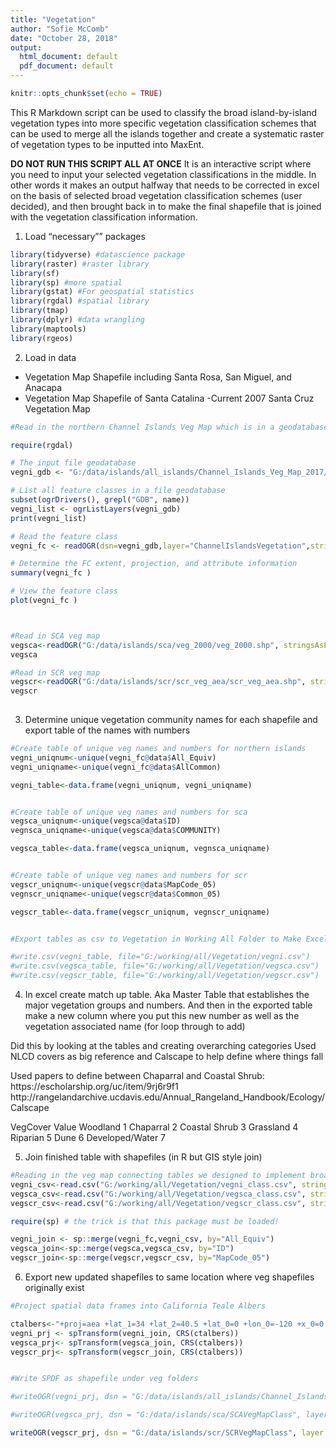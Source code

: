 ```yaml
---
title: "Vegetation"
author: "Sofie McComb"
date: "October 28, 2018"
output:
  html_document: default
  pdf_document: default
---
```


```r
knitr::opts_chunk$set(echo = TRUE)
```

This R Markdown script can be used to classify the broad island-by-island vegetation types into more specific vegetation classification schemes that can be used to merge all the islands together and create a systematic raster of vegetation types to be inputted into MaxEnt.

**DO NOT RUN THIS SCRIPT ALL AT ONCE**
It is an interactive script where you need to input your selected vegetation classifications in the middle. In other words it makes an output halfway that needs to be corrected in excel on the basis of selected broad vegetation classification schemes (user decided), and then brought back in to make the final shapefile that is joined with the vegetation classification information.

1. Load "necessary"" packages

```r
library(tidyverse) #datascience package
library(raster) #raster library
library(sf)
library(sp) #more spatial
library(gstat) #For geospatial statistics
library(rgdal) #spatial library 
library(tmap)
library(dplyr) #data wrangling  
library(maptools)
library(rgeos)
```


2. Load in data
  - Vegetation Map Shapefile including Santa Rosa, San Miguel, and Anacapa
  - Vegetation Map Shapefile of Santa Catalina
  -Current 2007 Santa Cruz Vegetation Map

```r

#Read in the northern Channel Islands Veg Map which is in a geodatabase

require(rgdal)

# The input file geodatabase
vegni_gdb <- "G:/data/islands/all_islands/Channel_Islands_Veg_Map_2017/ChannelIslands_Veg_2017.gdb"

# List all feature classes in a file geodatabase
subset(ogrDrivers(), grepl("GDB", name))
vegni_list <- ogrListLayers(vegni_gdb)
print(vegni_list)

# Read the feature class
vegni_fc <- readOGR(dsn=vegni_gdb,layer="ChannelIslandsVegetation",stringsAsFactors = FALSE)

# Determine the FC extent, projection, and attribute information
summary(vegni_fc )

# View the feature class
plot(vegni_fc )



#Read in SCA veg map
vegsca<-readOGR("G:/data/islands/sca/veg_2000/veg_2000.shp", stringsAsFactors = FALSE)
vegsca

#Read in SCR veg map
vegscr<-readOGR("G:/data/islands/scr/scr_veg_aea/scr_veg_aea.shp", stringsAsFactors = FALSE)
vegscr
  

```

  
3. Determine unique vegetation community names for each shapefile and export table of the names with numbers

```r

#Create table of unique veg names and numbers for northern islands
vegni_uniqnum<-unique(vegni_fc@data$All_Equiv)
vegni_uniqname<-unique(vegni_fc@data$AllCommon)

vegni_table<-data.frame(vegni_uniqnum, vegni_uniqname)


#Create table of unique veg names and numbers for sca
vegsca_uniqnum<-unique(vegsca@data$ID)
vegnsca_uniqname<-unique(vegsca@data$COMMUNITY)

vegsca_table<-data.frame(vegsca_uniqnum, vegnsca_uniqname)


#Create table of unique veg names and numbers for scr
vegscr_uniqnum<-unique(vegscr@data$MapCode_05)
vegnscr_uniqname<-unique(vegscr@data$Common_05)

vegscr_table<-data.frame(vegscr_uniqnum, vegnscr_uniqname)


#Export tables as csv to Vegetation in Working All Folder to Make Excel Tables to Join

#write.csv(vegni_table, file="G:/working/all/Vegetation/vegni.csv")
#write.csv(vegsca_table, file="G:/working/all/Vegetation/vegsca.csv")
#write.csv(vegscr_table, file="G:/working/all/Vegetation/vegscr.csv")

```


4. In excel create match up table. 
  Aka Master Table that establishes the major vegetation groups and numbers. And then in the exported table make a new column where you put this new number as well as the vegetation associated name (for loop through to add)
  
  Did this by looking at the tables and creating overarching categories 
  Used NLCD covers as big reference and Calscape to help define where things fall
  
  Used papers to define between Chaparral and Coastal Shrub:
  https://escholarship.org/uc/item/9rj6r9f1
  http://rangelandarchive.ucdavis.edu/Annual_Rangeland_Handbook/Ecology/
  Calscape
  
  VegCover	Value
Woodland	1
Chaparral	2
Coastal Shrub	3
Grassland	4
Riparian	5
Dune	6
Developed/Water	7

  
5. Join finished table with shapefiles (in R but GIS style join)

```r

#Reading in the veg map connecting tables we designed to implement broader veg map groupings
vegni_csv<-read.csv("G:/working/all/Vegetation/vegni_class.csv", stringsAsFactors = FALSE)
vegsca_csv<-read.csv("G:/working/all/Vegetation/vegsca_class.csv", stringsAsFactors = FALSE)
vegscr_csv<-read.csv("G:/working/all/Vegetation/vegscr_class.csv", stringsAsFactors = FALSE)

require(sp) # the trick is that this package must be loaded!

vegni_join <- sp::merge(vegni_fc,vegni_csv, by="All_Equiv")
vegsca_join<-sp::merge(vegsca,vegsca_csv, by="ID")
vegscr_join<-sp::merge(vegscr,vegscr_csv, by="MapCode_05")

```


6. Export new updated shapefiles to same location where veg shapefiles originally exist

```r

#Project spatial data frames into California Teale Albers

ctalbers<-"+proj=aea +lat_1=34 +lat_2=40.5 +lat_0=0 +lon_0=-120 +x_0=0 +y_0=-4000000 +ellps=GRS80 +datum=NAD83 +units=m +no_defs"
vegni_prj <- spTransform(vegni_join, CRS(ctalbers))
vegsca_prj<- spTransform(vegsca_join, CRS(ctalbers))
vegscr_prj<- spTransform(vegscr_join, CRS(ctalbers))


#Write SPDF as shapefile under veg folders

#writeOGR(vegni_prj, dsn = "G:/data/islands/all_islands/Channel_Islands_Veg_Map_2017/NIVegMapClass", layer = "NIVegMapClass", driver="ESRI Shapefile")

#writeOGR(vegsca_prj, dsn = "G:/data/islands/sca/SCAVegMapClass", layer = "SCAVegMapClass", driver="ESRI Shapefile")

writeOGR(vegscr_prj, dsn = "G:/data/islands/scr/SCRVegMapClass", layer = "SCRVegMapClass", driver="ESRI Shapefile")

```

